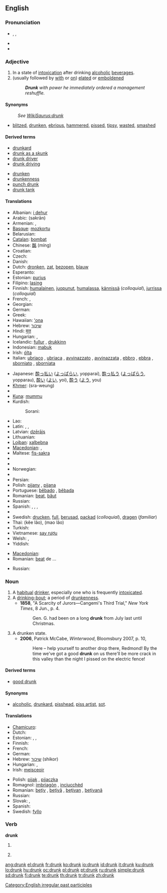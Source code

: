 ==English==

===Pronunciation===
* {{enPR|drŭngk}}, {{IPA|/drʌŋk/}}, {{SAMPA|/drVNk/}}
* {{audio|en-us-drunk.ogg|Audio (US)}}
* {{rhymes|ʌŋk}}

===Adjective===
{{en-adj|er}}

# In a state of [[intoxication]] after drinking [[alcoholic]] [[beverage]]s.
# (usually followed by [[with]] or [[on]]) [[elated]] or [[emboldened]]
#: '''''Drunk''' with power he immediately ordered a management reshuffle.''

====Synonyms====
: ''See [[:WikiSaurus:drunk|WikiSaurus:drunk]]''
* {{sense|intoxicated from alchohol}} [[blitzed]], [[drunken]], [[ebrious]], [[hammered]], [[pissed]], [[tipsy]], [[wasted]], [[smashed]]

====Derived terms====
{{rel-top|terms derived from drunk}}
* [[drunkard]]
* [[drunk as a skunk]]
* [[drunk driver]]
* [[drunk driving]]
{{rel-mid}}
* [[drunken]]
* [[drunkenness]]
* [[punch drunk]]
* [[drunk tank]]
{{rel-bottom}}

====Translations====
{{trans-top|intoxicated after drinking alcohol}}
* Albanian: [[i dehur]]
* Arabic: {{Arab|[[سكران]]}} (sakrān)
* Armenian: {{t|hy|խմած|tr=xmaç|sc=Hayeren|xs=Armenian}}, {{t|hy|հարբած|tr=harbaç|sc=Hayeren|xs=Armenian}}
* [[Basque]]: [[mozkortu]]
* Belarusian: {{t-|be|п'яны|alt=п’яны|tr=pjány|sc=Cyrl|xs=Belarusian}}
* [[Catalan]]: [[bombat]]
* Chinese: [[酩]] (míng)
* Croatian: {{t-|hr|pijan}}
* Czech: {{t-|cs|opilý|m}}
* Danish: {{t-|da|fuld}}
* Dutch: [[dronken]], [[zat]], [[bezopen]], [[blauw]]
* Esperanto: {{t-|eo|ebria|xs=Esperanto}}
* Estonian: [[purjus]]
* Filipino: [[lasing]]
* Finnish: [[humalainen]], [[juopunut]], [[humalassa]], [[kännissä]] (''colloquial''), [[jurrissa]] (''colloquial'')
* French: {{t+|fr|ivre}}, {{t+|fr|saoul}}
* Georgian: {{t-|ka|მთვრალი|tr=mt‘vrali|xs=Georgian}}
* German: {{t+|de|betrunken}}
* Greek: {{t+|el|μεθυσμένος|sc=Grek}}
* Hawaiian: [[ʻona]]
* Hebrew: [[שיכור]]
* Hindi: [[मत्त]]
* Hungarian: {{t|hu|ittas}},  {{t+|hu|részeg}}
* Icelandic: [[fullur]] {{m}}, [[drukkinn]] {{m}}
* Indonesian: [[mabuk]]
* Irish: [[ólta]]
* Italian: [[ubriaco]] {{m}}, [[ubriaca]] {{f}}, [[avvinazzato]] {{m}}, [[avvinazzata]] {{f}}, [[ebbro]] {{m}}, [[ebbra]] {{f}}, [[sborniato]] {{m}}, [[sborniata]] {{f}}
{{trans-mid}}
* Japanese: [[酔っ払い]] ([[よっぱらい]], yopparai), [[酔っ払う]] ([[よっぱらう]], yopparau), [[酔い]] ([[よい]], yoi), [[酔う]] ([[よう]], you)
* [[Khmer]]: {{Khmr|[[ស្រវឹង]]}} (sra-weung)
* {{trreq|Korean}}
* [[Kuna]]: [[mummu]]
* Kurdish:
*: Sorani: {{t|ku|سه‌رخۆش|tr=serxosh|sc=ku-Arab}}
* Lao: {{t-|lo|ເມົາເຫລົ້າ|tr=mao-lao|sc=Laoo|xs=Lao}}
* Latin: {{t-|la|ebrius|m}}, {{t-|la|ebria|f}}, {{t-|la|ebrium|n}}
* Latvian: [[dzērājs]]
* Lithuanian: {{t|lt|girtas|xs=Lithuanian}}
* [[Lojban]]: [[xalbebna]]
* [[Macedonian]]: {{t|mk|пијан|m|tr=píjan|sc=Cyrl}},  {{t|mk|опиен|m|tr=ópien|sc=Cyrl}}
* Maltese: [[fis-sakra]]
* {{trreq|Maori}}
* {{trreq|Mongolian}}
* Norwegian: {{t+|no|full}}
* {{trreq|Old English}}
* Persian: {{t+|fa|مست|tr=mast|sc=fa-Arab|xs=Persian}}
* Polish: [[pijany]] {{m}}, [[pijana]] {{f}}
* Portuguese: [[bêbado]] {{m}}, [[bêbada]] {{f}}
* Romanian: [[beat]], [[băut]]
* Russian: {{t+|ru|пьяный|tr=p’jányj|sc=Cyrl}}
* Spanish: {{t+|es|borracho|m}}, {{t-|es|borracha|f}}, {{t+|es|ebrio|m}}, {{t-|es|ebria|f}}
* {{trreq|Swahili}}
* Swedish: [[drucken]], [[full]], [[berusad]], [[packad]] (''colloquial''), [[dragen]] (''familiar'')
* Thai: {{Thai|[[ขี้เหล้า]]}} (kêe lâo), {{Thai|[[เมาเหล้า]]}} (mao lâo)
* Turkish: {{t+|tr|sarhoş}}
* Vietnamese: [[say rượu]]
* Welsh: {{t+|cy|meddw|xs=Welsh}}, {{t+|cy|wedi|xs=Welsh}} {{t+|cy|meddwi|xs=Welsh}}
* Yiddish: {{t|yi|שיכּור|tr=shiker|sc=Hebr|xs=Yiddish}}
{{trans-bottom}}

{{trans-top|elated by emotion}}
* [[Macedonian]]: {{t|mk|опиен|m|tr=ópien|sc=Cyrl}}
* Romanian: [[beat]] de ...
{{trans-mid}}
* Russian: {{t|ru|опьянённый|tr=op’janjónnyj|sc=Cyrl}}
{{trans-bottom}}

===Noun===
{{en-noun}}

# A [[habitual]] [[drinker]], especially one who is frequently [[intoxicated]].
# A [[drinking-bout]]; a period of [[drunkenness]].
#* '''1858''', "A Scarcity of Jurors—Cangemi's Third Trial," ''New York Times'', 8 Jun., p. 4.
#*: Gen. G. had been on a long '''drunk''' from July last until Christmas.
# A drunken state.
#* '''2006''', Patrick McCabe, ''Winterwood'', Bloomsbury 2007, p. 10,
#*: Here – help yourself to another drop there, Redmond!  By the time we've got a good '''drunk''' on us there'll be more crack in this valley than the night I pissed on the electric fence!

====Derived terms====
* [[good drunk]]

====Synonyms====
* {{sense|habitual drinker}} [[alcoholic]], [[drunkard]], [[pisshead]], [[piss artist]], [[sot]].

====Translations====
{{trans-top|drinker}}
* [[Chamicuro]]: {{tø|ccc|shinitac̈homalo}}
* Dutch: {{t+|nl|dronkaard|m}}
* Estonian: {{t-|et|joodik}},  {{t|et|alkohoolik}},  {{t|et|alkash}}
* Finnish: {{t+|fi|juoppo}}
* French: {{t+|fr|ivrogne}}
* German: {{t-|de|Trinker|m}}
* Hebrew: [[שיכור]] (shikor)
* Hungarian: {{t+|hu|alkoholista}},  {{qualifier|informal word}} {{t|hu|piás}}
* Irish: [[meisceoir]]
{{trans-mid}}
* Polish: [[pijak]] {{m}}, [[pijaczka]] {{f}}
* Romagnol: [[imbriagòn]] {{m}}, [[inciucchèd]] {{m}}
* Romanian: [[beţiv]] {{m}}, [[beţivă]] {{f}}, [[beţivan]] {{m}}, [[beţivană]] {{f}}
* Russian: {{t+|ru|пьяница|m|f|sc=Cyrl}}
* Slovak: {{t-|sk|opilec|m}}, {{t-|sk|pijan|m}}
* Spanish: {{t+|es|borracho|m}}
* Swedish: [[fyllo]] {{n}}
{{trans-bottom}}

===Verb===
'''drunk'''

# {{past participle of|[[drink]]}}
# {{context|Southern US}} {{simple past of|[[drink]]}}

[[Category:English irregular past participles]]

[[ang:drunk]]
[[el:drunk]]
[[fr:drunk]]
[[ko:drunk]]
[[io:drunk]]
[[id:drunk]]
[[it:drunk]]
[[ku:drunk]]
[[lo:drunk]]
[[hu:drunk]]
[[oc:drunk]]
[[pl:drunk]]
[[pt:drunk]]
[[ru:drunk]]
[[simple:drunk]]
[[sd:drunk]]
[[fi:drunk]]
[[te:drunk]]
[[th:drunk]]
[[tr:drunk]]
[[zh:drunk]]